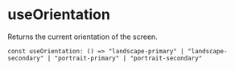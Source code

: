 
<Meta title="Hooks/useSize" />

# useOrientation

Returns the current orientation of the screen.

`const useOrientation: () => "landscape-primary" | "landscape-secondary" | "portrait-primary" | "portrait-secondary"`
